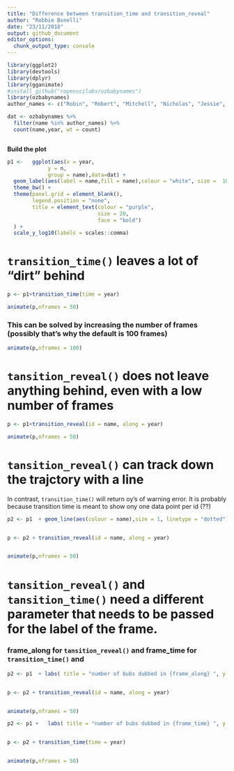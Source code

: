 ```yaml
---
title: "Difference between transition_time and transition_reveal"
author: "Robbie Bonelli"
date: "23/11/2018"
output: github_document
editor_options: 
  chunk_output_type: console
---
```





```r
library(ggplot2)
library(devtools)
library(dplyr)
library(gganimate)
#install_github("ropenscilabs/ozbabynames")
library(ozbabynames)
author_names <- c("Robin", "Robert", "Mitchell", "Nicholas", "Jessie", "Jessica")

dat <- ozbabynames %>%
  filter(name %in% author_names) %>%
  count(name,year, wt = count)



```


**Build the plot**

```r
p1 <-   ggplot(aes(x = year, 
             y = n,
             group = name),data=dat) +
  geom_label(aes(label = name,fill = name),colour = "white", size =  10) +
  theme_bw() +
  theme(panel.grid = element_blank(),
        legend.position = "none",
        title = element_text(colour = "purple",
                             size = 20,
                             face = "bold")
  ) +
  scale_y_log10(labels = scales::comma)

```





# `transition_time()` leaves a lot of "dirt" behind

```r


p <- p1+transition_time(time = year)

animate(p,nframes = 50)


```






### This can be solved by increasing the number of frames (possibly that's why the default is 100 frames)

```r
animate(p,nframes = 100)
```





# `tansition_reveal()` does not leave anything behind, even with a low number of frames

```r

p <- p1+transition_reveal(id = name, along = year)

animate(p,nframes = 50)

```






# `tansition_reveal()` can track down the trajctory with a line

In contrast, `transition_time()` will return oy's of warning error. It is probably because transition time is meant to show ony one data point per id (??)

```r

p2 <- p1  + geom_line(aes(colour = name),size = 1, linetype = "dotted") 


p <- p2 + transition_reveal(id = name, along = year)


animate(p,nframes = 50)

```








# `tansition_reveal()` and  `tansition_time()` need a different parameter that needs to be passed for the label of the frame.

### **frame_along** for `tansition_reveal()` and **frame_time** for `transition_time()` and 

```r

p2 <- p1  + labs( title = "number of bubs dubbed in {frame_along} ", y = "n babies" ) 


p <- p2 + transition_reveal(id = name, along = year)


animate(p,nframes = 50)
```





```r

p2 <- p1 +   labs( title = "number of bubs dubbed in {frame_time} ", y = "n babies" ) 


p <- p2 + transition_time(time = year)


animate(p,nframes = 50)
```











